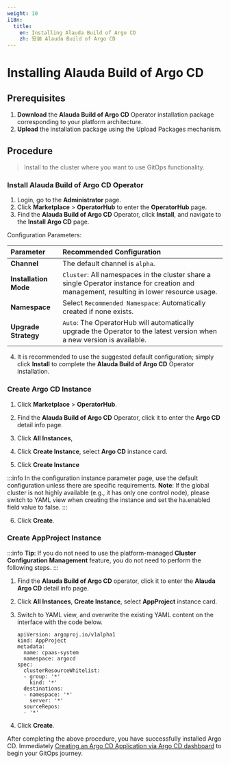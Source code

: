 ```yaml
---
weight: 10
i18n:
  title:
    en: Installing Alauda Build of Argo CD
    zh: 安装 Alauda Build of Argo CD
---
```


# Installing Alauda Build of Argo CD

## Prerequisites
1. **Download** the **Alauda Build of Argo CD** Operator installation package corresponding to your platform architecture. 
2. **Upload** the installation package using the Upload Packages mechanism.

## Procedure
> Install to the cluster where you want to use GitOps functionality.

### Install Alauda Build of Argo CD Operator
1. Login, go to the **Administrator** page.
2. Click **Marketplace** > **OperatorHub** to enter the **OperatorHub** page.
3. Find the **Alauda Build of Argo CD** Operator, click **Install**, and navigate to the **Install Argo CD** page.

Configuration Parameters:

| **Parameter**   | **Recommended Configuration**                          |
| :-------------- | :----------------------------------------------------- |
| **Channel**   | The default channel is `alpha`.                        |
| **Installation Mode** | `Cluster`: All namespaces in the cluster share a single Operator instance for creation and management, resulting in lower resource usage. |
| **Namespace** | Select `Recommended Namespace`: Automatically created if none exists. |
| **Upgrade Strategy** | `Auto`: The OperatorHub will automatically upgrade the Operator to the latest version when a new version is available. |

4. It is recommended to use the suggested default configuration; simply click **Install** to complete the **Alauda Build of Argo CD** Operator installation.

### Create Argo CD Instance

1. Click **Marketplace** > **OperatorHub**.

2. Find the **Alauda Build of Argo CD** Operator, click it to enter the **Argo CD** detail info page.

3. Click **All Instances**, 

4. Click **Create Instance**, select **Argo CD** instance card.

5. Click **Create Instance**

:::info
In the configuration instance parameter page, use the default configuration unless there are specific requirements.
**Note**: If the global cluster is not highly available (e.g., it has only one control node), please switch to YAML view when creating the instance and set the ha.enabled field value to false.
:::

6. Click **Create**.

### Create AppProject Instance

:::info
**Tip**: If you do not need to use the platform-managed **Cluster Configuration Management** feature, you do not need to perform the following steps.
:::

1. Find the **Alauda Build of Argo CD** operator, click it to enter the **Alauda Argo CD** detail info page.
2. Click **All Instances**, **Create Instance**, select **AppProject** instance card.
3. Switch to YAML view, and overwrite the existing YAML content on the interface with the code below.

   ```
   apiVersion: argoproj.io/v1alpha1
   kind: AppProject
   metadata:
     name: cpaas-system
     namespace: argocd
   spec:
     clusterResourceWhitelist:
     - group: '*'
       kind: '*'
     destinations:
     - namespace: '*'
       server: '*'
     sourceRepos:
     - '*'
   ```

4. Click **Create**.

After completing the above procedure, you have successfully installed Argo CD. Immediately [Creating an Argo CD Application via Argo CD dashboard](../how_to/create_application_by_argocd_dashoard.mdx) to begin your GitOps journey.

